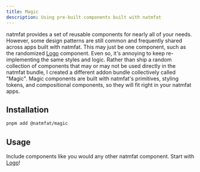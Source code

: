 ```yaml
---
title: Magic
description: Using pre-built components built with natmfat
---
```


natmfat provides a set of reusable components for nearly all of your needs. However, some design patterns are still common and frequently shared across apps built with natmfat. This may just be one component, such as the randomized [Logo](/docs/magic/logo) component. Even so, it's annoying to keep re-implementing the same styles and logic. Rather than ship a random collection of components that may or may not be used directly in the natmfat bundle, I created a different addon bundle collectively called "Magic". Magic components are built with natmfat's primitives, styling tokens, and compositional components, so they will fit right in your natmfat apps.

## Installation

```bash
pnpm add @natmfat/magic
```

## Usage

Include components like you would any other natmfat component. Start with [Logo](/docs/magic/logo)!
